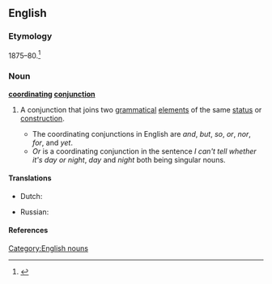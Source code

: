 ==English==

===Etymology===
1875–80.<ref>{{R:Dictionary.com 1.1}}</ref>

===Noun===
'''[[coordinating]] [[conjunction]]'''

# {{grammar}} A conjunction that joins two [[grammatical]] [[element]]s of the same [[status]] or [[construction]].
#*The coordinating conjunctions in English are ''and'', ''but'', ''so'', ''or'', ''nor'', ''for'', and ''yet''.
#*''Or'' is a coordinating conjunction in the sentence ''I can't tell whether it's day or night'', ''day'' and ''night'' both being singular nouns.

====Translations====
{{trans-top|}}
*Dutch: {{t-|nl|nevenschikkend voegwoord|n}}
{{trans-mid}}
*Russian: {{t-|ru|сочинительный союз|m|tr=sočinít'el'nyj sojúz|sc=Cyrl}}
{{trans-bottom}}

====References====
<references />

[[Category:English nouns]]